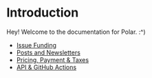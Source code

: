 # Introduction

Hey! Welcome to the documentation for Polar. :^)


* [Issue Funding](/maintainers/issue-funding/)
* [Posts and Newsletters](/maintainers/posts/)
* [Pricing, Payment & Taxes](/payment/)
* [API & GitHub Actions](/api/)
